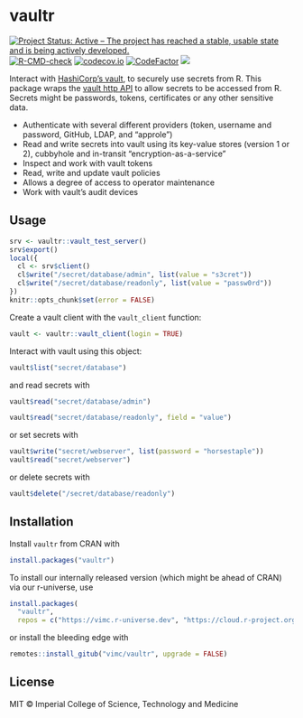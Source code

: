 # vaultr

<!-- badges: start -->
[![Project Status: Active – The project has reached a stable, usable state and is being actively developed.](https://www.repostatus.org/badges/latest/active.svg)](https://www.repostatus.org/#active)
[![R-CMD-check](https://github.com/vimc/vaultr/actions/workflows/R-CMD-check.yaml/badge.svg)](https://github.com/vimc/vaultr/actions/workflows/R-CMD-check.yaml)
[![codecov.io](https://codecov.io/github/vimc/vaultr/coverage.svg?branch=master)](https://app.codecov.io/github/vimc/vaultr?branch=master)
[![CodeFactor](https://www.codefactor.io/repository/github/vimc/vaultr/badge)](https://www.codefactor.io/repository/github/vimc/vaultr)
[![](http://www.r-pkg.org/badges/version/vaultr)](https://cran.r-project.org/package=vaultr)
<!-- badges: end -->

Interact with [HashiCorp's vault](https://www.vaultproject.io/), to securely use secrets from R.  This package wraps the [vault http API](https://www.vaultproject.io/api/index.html) to allow secrets to be accessed from R.  Secrets might be passwords, tokens, certificates or any other sensitive data.

* Authenticate with several different providers (token, username and password, GitHub, LDAP, and "approle")
* Read and write secrets into vault using its key-value stores (version 1 or 2), cubbyhole and in-transit "encryption-as-a-service"
* Inspect and work with vault tokens
* Read, write and update vault policies
* Allows a degree of access to operator maintenance
* Work with vault's audit devices

## Usage

```r
srv <- vaultr::vault_test_server()
srv$export()
local({
  cl <- srv$client()
  cl$write("/secret/database/admin", list(value = "s3cret"))
  cl$write("/secret/database/readonly", list(value = "passw0rd"))
})
knitr::opts_chunk$set(error = FALSE)
```

Create a vault client with the `vault_client` function:

```r
vault <- vaultr::vault_client(login = TRUE)
```

Interact with vault using this object:

```r
vault$list("secret/database")
```

and read secrets with

```r
vault$read("secret/database/admin")
```

```r
vault$read("secret/database/readonly", field = "value")
```

or set secrets with

```r
vault$write("secret/webserver", list(password = "horsestaple"))
vault$read("secret/webserver")
```

or delete secrets with

```r
vault$delete("/secret/database/readonly")
```

## Installation

Install `vaultr` from CRAN with

```r
install.packages("vaultr")
```

To install our internally released version (which might be ahead of CRAN) via our r-universe, use

```r
install.packages(
  "vaultr",
  repos = c("https://vimc.r-universe.dev", "https://cloud.r-project.org"))
```

or install the bleeding edge with

```r
remotes::install_gitub("vimc/vaultr", upgrade = FALSE)
```

## License

MIT © Imperial College of Science, Technology and Medicine
